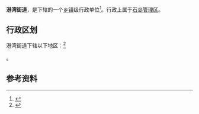 {{中国乡级行政区|37/10/82/002/000}}

'''港湾街道'''，是{{PRC admin/fullname|37/10/82/002/000|3}}下辖的一个[[乡镇|乡镇]]级行政单位<ref>{{PRC admin/ref sgc|{{PRC admin/parent|37/10/82/002/000}}}}</ref>。行政上属于[[石岛管理区|石岛管理区]]。

== 行政区划 ==

港湾街道下辖以下地区：<ref>{{PRC admin/ref sgc|37/10/82/002/000}}</ref>

{{PRC admin/children|37/10/82/002/000}}。

== 参考资料 ==

{{reflist}}

{{PRC admin/navcat|37/10/82/002/000}}
{{山东行政区划小作品}}